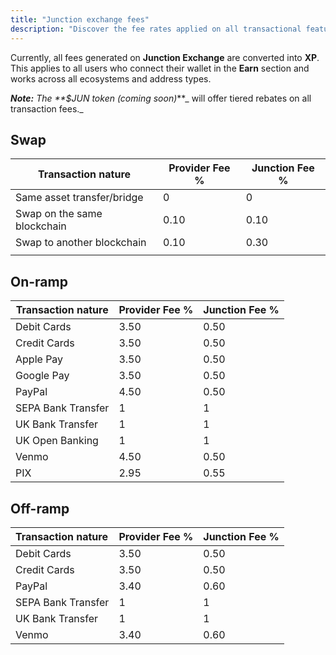 ```yaml
---
title: "Junction exchange fees"
description: "Discover the fee rates applied on all transactional features"
---
```


Currently, all fees generated on **Junction Exchange** are converted into **XP**. This applies to all users who connect their wallet in the **Earn** section and works across all ecosystems and address types.

**_Note:_** _The _**_\$JUN token (coming soon)_**_ will offer tiered rebates on all transaction fees._

## Swap

| **Transaction nature**      | **Provider Fee %** | **Junction Fee %** |
| --------------------------- | ------------------ | ------------------ |
| Same asset transfer/bridge  | 0                  | 0                  |
| Swap on the same blockchain | 0.10               | 0.10               |
| Swap to another blockchain  | 0.10               | 0.30               |
|                             |                    |                    |

## On-ramp

| **Transaction nature** | **Provider Fee %** | **Junction Fee %** |
| ---------------------- | ------------------ | ------------------ |
| Debit Cards            | 3.50               | 0.50               |
| Credit Cards           | 3.50               | 0.50               |
| Apple Pay              | 3.50               | 0.50               |
| Google Pay             | 3.50               | 0.50               |
| PayPal                 | 4.50               | 0.50               |
| SEPA Bank Transfer     | 1                  | 1                  |
| UK Bank Transfer       | 1                  | 1                  |
| UK Open Banking        | 1                  | 1                  |
| Venmo                  | 4.50               | 0.50               |
| PIX                    | 2.95               | 0.55               |

## Off-ramp

| **Transaction nature** | **Provider Fee %** | **Junction Fee %** |
| :--------------------- | :----------------- | :----------------- |
| Debit Cards            | 3.50               | 0.50               |
| Credit Cards           | 3.50               | 0.50               |
| PayPal                 | 3.40               | 0.60               |
| SEPA Bank Transfer     | 1                  | 1                  |
| UK Bank Transfer       | 1                  | 1                  |
| Venmo                  | 3.40               | 0.60               |